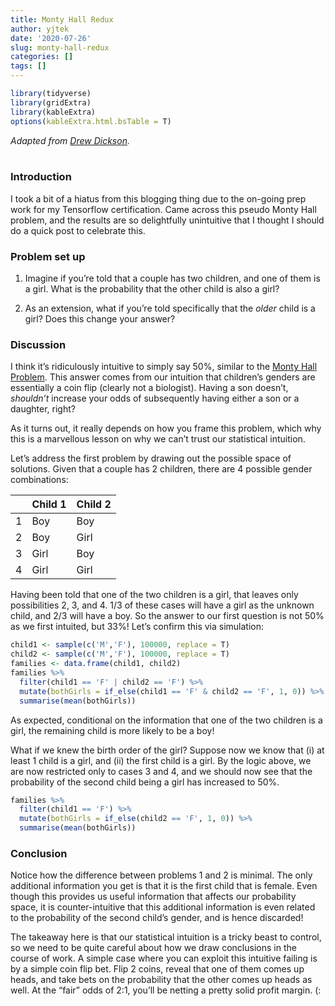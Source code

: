```yaml
---
title: Monty Hall Redux
author: yjtek
date: '2020-07-26'
slug: monty-hall-redux
categories: []
tags: []
---
```


```r
library(tidyverse)
library(gridExtra)
library(kableExtra)
options(kableExtra.html.bsTable = T)
```

*Adapted from [Drew Dickson](https://www.albertbridgecapital.com/post/heads-i-win-2).*
<br>
<br>

### Introduction

I took a bit of a hiatus from this blogging thing due to the on-going prep work for my Tensorflow certification. Came across this pseudo Monty Hall problem, and the results are so delightfully unintuitive that I thought I should do a quick post to celebrate this.

### Problem set up
1. Imagine if you're told that a couple has two children, and one of them is a girl. What is the probability that the other child is also a girl?

2. As an extension, what if you're told specifically that the *older* child is a girl? Does this change your answer?

### Discussion
I think it's ridiculously intuitive to simply say 50%, similar to the [Monty Hall Problem](https://en.wikipedia.org/wiki/Monty_Hall_problem). This answer comes from our intuition that children's genders are essentially a coin flip (clearly not a biologist). Having a son doesn't, *shouldn't* increase your odds of subsequently having either a son or a daughter, right?

As it turns out, it really depends on how you frame this problem, which why this is a marvellous lesson on why we can't trust our statistical intuition.

Let's address the first problem by drawing out the possible space of solutions. Given that a couple has 2 children, there are 4 possible gender combinations:

|   | Child 1 | Child 2 |
|---|---|---|
| 1 | Boy | Boy |
| 2 | Boy | Girl |
| 3 | Girl | Boy |
| 4 | Girl | Girl |

Having been told that one of the two children is a girl, that leaves only possibilities 2, 3, and 4. 1/3 of these cases will have a girl as the unknown child, and 2/3 will have a boy. So the answer to our first question is not 50% as we first intuited, but 33%! Let's confirm this via simulation:

```r
child1 <- sample(c('M','F'), 100000, replace = T)
child2 <- sample(c('M','F'), 100000, replace = T)
families <- data.frame(child1, child2)
families %>%
  filter(child1 == 'F' | child2 == 'F') %>%
  mutate(bothGirls = if_else(child1 == 'F' & child2 == 'F', 1, 0)) %>%
  summarise(mean(bothGirls))
```

As expected, conditional on the information that one of the two children is a girl, the remaining child is more likely to be a boy!

What if we knew the birth order of the girl? Suppose now we know that (i) at least 1 child is a girl, and (ii) the first child is a girl. By the logic above, we are now restricted only to cases 3 and 4, and we should now see that the probability of the second child being a girl has increased to 50%.

```r
families %>%
  filter(child1 == 'F') %>%
  mutate(bothGirls = if_else(child2 == 'F', 1, 0)) %>%
  summarise(mean(bothGirls))
```

### Conclusion
Notice how the difference between problems 1 and 2 is minimal. The only additional information you get is that it is the first child that is female. Even though this provides us useful information that affects our probability space, it is counter-intuitive that this additional information is even related to the probability of the second child's gender, and is hence discarded!

The takeaway here is that our statistical intuition is a tricky beast to control, so we need to be quite careful about how we draw conclusions in the course of work. A simple case where you can exploit this intuitive failing is by a simple coin flip bet. Flip 2 coins, reveal that one of them comes up heads, and take bets on the probability that the other comes up heads as well. At the "fair" odds of 2:1, you'll be netting a pretty solid profit margin. (:




